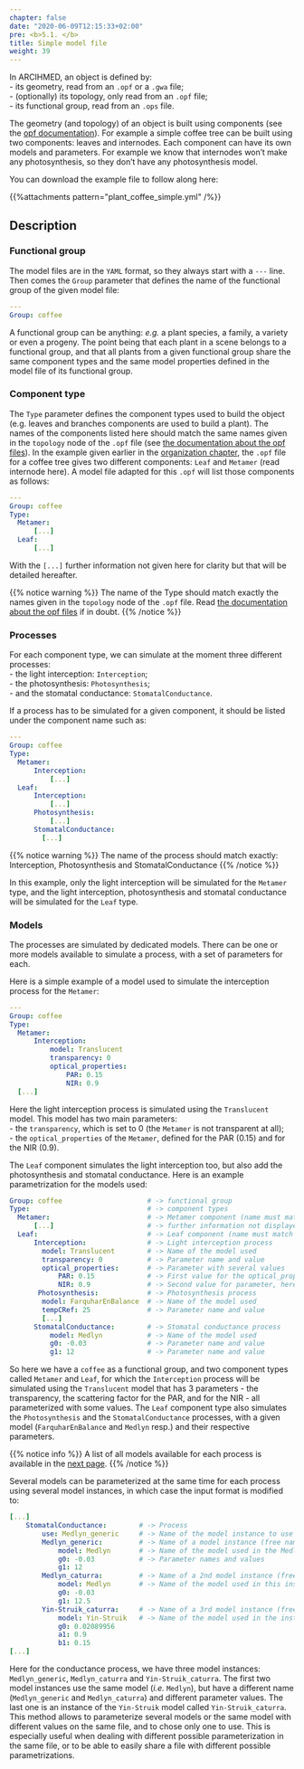 ```yaml
---
chapter: false
date: "2020-06-09T12:15:33+02:00"
pre: <b>5.1. </b>
title: Simple model file
weight: 39
---
```


In ARCIHMED, an object is defined by:  
- its geometry, read from an `.opf` or a `.gwa` file;  
- (optionally) its topology, only read from an `.opf` file;  
- its functional group, read from an `.ops` file.  

The geometry (and topology) of an object is built using components (see the [opf documentation](../../4-scene/2-opf/)). For example a simple coffee tree can be built using two components: leaves and internodes. Each component can have its own models and parameters. For example we know that internodes won't make any photosynthesis, so they don't have any photosynthesis model. 

You can download the example file to follow along here: 

{{%attachments pattern=\"plant_coffee_simple.yml\" /%}}

## Description

### Functional group

The model files are in the `YAML` format, so they always start with a `---` line. Then comes the `Group` parameter that defines the name of the functional group of the given model file:

```yml
---
Group: coffee
```

A functional group can be anything: *e.g.* a plant species, a family, a variety or even a progeny. The point being that each plant in a scene belongs to a functional group, and that all plants from a given functional group share the same component types and the same model properties defined in the model file of its functional group.

### Component type

The `Type` parameter defines the component types used to build the object (e.g. leaves and branches components are used to build a plant). The names of the components listed here should match the same names given in the `topology` node of the `.opf` file (see [the documentation about the opf files](../../4-scene/2-opf/)). In the example given earlier in the [organization chapter](../../1-organisation/), the `.opf` file for a coffee tree gives two different components: `Leaf` and `Metamer` (read internode here). A model file adapted for this `.opf` will list those components as follows:

```yml
---
Group: coffee
Type:
  Metamer:
      [...]
  Leaf:
      [...]
```

With the `[...]` further information not given here for clarity but that will be detailed hereafter.

{{% notice warning %}}
The name of the Type should match exactly the names given in the `topology` node of the `.opf` file. Read [the documentation about the opf files](../../4-scene/2-opf/) if in doubt.
{{% /notice %}}

### Processes

For each component type, we can simulate at the moment three different processes:  
- the light interception: `Interception`;  
- the photosynthesis: `Photosynthesis`;  
- and the stomatal conductance: `StomatalConductance`.

If a process has to be simulated for a given component, it should be listed under the component name such as: 

```yml
---
Group: coffee
Type:
  Metamer:
      Interception:
          [...]
  Leaf:
      Interception:
          [...]
      Photosynthesis:
          [...]
      StomatalConductance:
        [...]
```

{{% notice warning %}}
The name of the process should match exactly: Interception, Photosynthesis and StomatalConductance
{{% /notice %}}

In this example, only the light interception will be simulated for the `Metamer` type, and the light interception, photosynthesis and stomatal conductance will be simulated for the `Leaf` type.

### Models

The processes are simulated by dedicated models. There can be one or more models available to simulate a process, with a set of parameters for each.

Here is a simple example of a model used to simulate the interception process for the `Metamer`:

```yml
---
Group: coffee
Type:
  Metamer:
      Interception:
          model: Translucent
          transparency: 0
          optical_properties:
              PAR: 0.15
              NIR: 0.9
  [...]
```

Here the light interception process is simulated using the `Translucent` model. This model has two main parameters:  
- the `transparency`, which is set to 0 (the `Metamer` is not transparent at all);  
- the `optical_properties` of the `Metamer`, defined for the PAR (0.15) and for the NIR (0.9).

The `Leaf` component simulates the light interception too, but also add the photosynthesis and stomatal conductance. Here is an example parametrization for the models used:

```yml
Group: coffee                     # -> functional group
Type:                             # -> component types
  Metamer:                        # -> Metamer component (name must match OPF values)
      [...]                       # -> further information not displayed here for clarity
  Leaf:                           # -> Leaf component (name must match OPF values)
      Interception:               # -> Light interception process
        model: Translucent        # -> Name of the model used
        transparency: 0           # -> Parameter name and value
        optical_properties:       # -> Parameter with several values
            PAR: 0.15             # -> First value for the optical_properties parameter (PAR)
            NIR: 0.9              # -> Second value for parameter, here for NIR
       Photosynthesis:            # -> Photosynthesis process
        model: FarquharEnBalance  # -> Name of the model used
        tempCRef: 25              # -> Parameter name and value
        [...]
      StomatalConductance:        # -> Stomatal conductance process
          model: Medlyn           # -> Name of the model used
          g0: -0.03               # -> Parameter name and value
          g1: 12                  # -> Parameter name and value
```

So here we have a `coffee` as a functional group, and two component types called `Metamer` and `Leaf`, for which the `Interception` process will be simulated using the `Translucent` model that has 3 parameters - the transparency, the scattering factor for the PAR, and for the NIR - all parameterized with some values. The `Leaf` component type also simulates the `Photosynthesis` and the `StomatalConductance` processes, with a given model (`FarquharEnBalance` and `Medlyn` resp.) and their respective parameters.

{{% notice info %}}
A list of all models available for each process is available in the [next page](../2-models_list/).
{{% /notice %}}

Several models can be parameterized at the same time for each process using several model instances, in which case the input format is modified to:  

```yaml
[...]
    StomatalConductance:        # -> Process
        use: Medlyn_generic     # -> Name of the model instance to use
        Medlyn_generic:         # -> Name of a model instance (free name)
            model: Medlyn       # -> Name of the model used in the Medlyn_generic instance
            g0: -0.03           # -> Parameter names and values
            g1: 12
        Medlyn_caturra:         # -> Name of a 2nd model instance (free name)
            model: Medlyn       # -> Name of the model used in this instance
            g0: -0.03
            g1: 12.5
        Yin-Struik_caturra:     # -> Name of a 3rd model instance (free name)
            model: Yin-Struik   # -> Name of the model used in the instance
            g0: 0.02089956
            a1: 0.9
            b1: 0.15
[...]
```

Here for the conductance process, we have three model instances: `Medlyn_generic`, `Medlyn_caturra` and `Yin-Struik_caturra`. The first two model instances use the same model (*i.e.* `Medlyn`), but have a different name (`Medlyn_generic` and `Medlyn_caturra`) and different parameter values. The last one is an instance of the `Yin-Struik` model called `Yin-Struik_caturra`.
This method allows to parameterize several models or the same model with different values on the same file, and to chose only one to use. This is especially useful when dealing with different possible parameterization in the same file, or to be able to easily share a file with different possible parametrizations.

